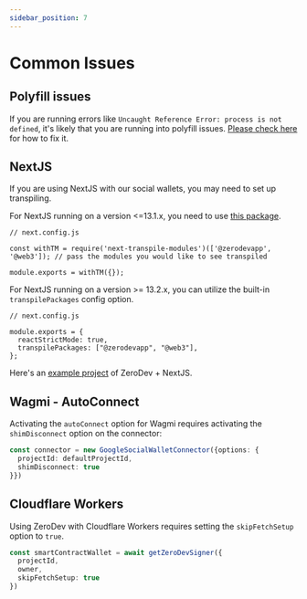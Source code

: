 ```yaml
---
sidebar_position: 7
---
```


# Common Issues

## Polyfill issues

If you are running errors like `Uncaught Reference Error: process is not defined`, it's likely that you are running into polyfill issues.  [Please check here](https://web3auth.io/docs/troubleshooting/webpack-issues) for how to fix it.

## NextJS

If you are using NextJS with our social wallets, you may need to set up transpiling.

For NextJS running on a version <=13.1.x, you need to use [this package](https://www.npmjs.com/package/next-transpile-modules).

```
// next.config.js

const withTM = require('next-transpile-modules')(['@zerodevapp', '@web3']); // pass the modules you would like to see transpiled

module.exports = withTM({});
```

For NextJS running on a version >= 13.2.x, you can utilize the built-in `transpilePackages` config option.

```
// next.config.js

module.exports = {
  reactStrictMode: true,
  transpilePackages: ["@zerodevapp", "@web3"],
};
```

Here's an [example project](https://github.com/zerodevapp/zerodev-nextjs-example) of ZeroDev + NextJS.

## Wagmi - AutoConnect

Activating the `autoConnect` option for Wagmi requires activating the `shimDisconnect` option on the connector:

```typescript
const connector = new GoogleSocialWalletConnector({options: {
  projectId: defaultProjectId,
  shimDisconnect: true
}})
```

## Cloudflare Workers
Using ZeroDev with Cloudflare Workers requires setting the `skipFetchSetup` option to `true`.
```typescript
const smartContractWallet = await getZeroDevSigner({
  projectId,
  owner,
  skipFetchSetup: true
})
```

